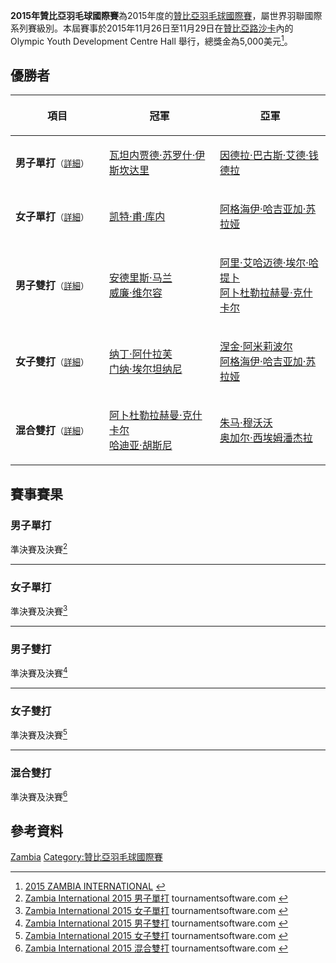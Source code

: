 {{noteTA|G1=Badminton}}
{{infobox badminton event
|name = 2015年贊比亞羽毛球國際賽
|image =
|size =
|caption =
|dates = 2015年11月26日－11月29日
|number_edition =
|level = 4B
|prize_money = 5,000美元
|location = {{ZAM}}[[路沙卡|路沙卡]]
|venue = Olympic Youth Development Centre Hall 
|previous = 2014年贊比亞羽毛球國際賽
|next = 2016年贊比亞羽毛球國際賽
}}
'''2015年贊比亞羽毛球國際賽'''為2015年度的[[贊比亞羽毛球國際賽|贊比亞羽毛球國際賽]]，屬世界羽聯國際系列賽級別。本屆賽事於2015年11月26日至11月29日在[[贊比亞|贊比亞]][[路沙卡|路沙卡]]內的Olympic Youth Development Centre Hall  舉行，總獎金為5,000美元<ref>[http://www.bwfbadminton.org/file.aspx?id=675713&dl=1 2015 ZAMBIA INTERNATIONAL] {{Wayback|url=http://www.bwfbadminton.org/file.aspx?id=675713&dl=1 |date=20160305080517 }}{{en}}</ref>。

== 優勝者 ==
{| class=wikitable style="font-size:small"
!width="200"|項目
!width="250"|冠軍
!width="250"|亞軍
|-
|'''男子單打'''<small>（[[#男子單打|詳細]]）</small>
|{{flagicon|IRI}} [[瓦坦内贾德·苏罗什·伊斯坎达里|瓦坦内贾德·苏罗什·伊斯坎达里]]
|{{flagicon|ITA}} [[因德拉·巴古斯·艾德·钱德拉|因德拉·巴古斯·艾德·钱德拉]]
|-
|'''女子單打'''<small>（[[#女子單打|詳細]]）</small>
|{{flagicon|MRI}} [[凯特·甫·库内|凯特·甫·库内]]
|{{flagicon|IRI}} [[阿格海伊·哈吉亚加·苏拉娅|阿格海伊·哈吉亚加·苏拉娅]]
|-
|'''男子雙打'''<small>（[[#男子雙打|詳細]]）</small>
|{{flagicon|RSA}} [[安德里斯·马兰|安德里斯·马兰]]<br/>{{flagicon|RSA}} [[威廉·维尔容|威廉·维尔容]]
|{{flagicon|EGY}} [[阿里·艾哈迈德·埃尔·哈提卜|阿里·艾哈迈德·埃尔·哈提卜]]<br/>{{flagicon|EGY}} [[阿卜杜勒拉赫曼·克什卡尔|阿卜杜勒拉赫曼·克什卡尔]]
|-
|'''女子雙打'''<small>（[[#女子雙打|詳細]]）</small>
|{{flagicon|EGY}} [[纳丁·阿什拉芙|纳丁·阿什拉芙]]<br/>{{flagicon|EGY}} [[门纳·埃尔坦纳尼|门纳·埃尔坦纳尼]]
|{{flagicon|IRI}} [[涅金·阿米莉波尔|涅金·阿米莉波尔]]<br/>{{flagicon|IRI}} [[阿格海伊·哈吉亚加·苏拉娅|阿格海伊·哈吉亚加·苏拉娅]]
|-
|'''混合雙打'''<small>（[[#混合雙打|詳細]]）</small>
|{{flagicon|EGY}} [[阿卜杜勒拉赫曼·克什卡尔|阿卜杜勒拉赫曼·克什卡尔]]<br/>{{flagicon|EGY}} [[哈迪亚·胡斯尼|哈迪亚·胡斯尼]]
|{{flagicon|ZAM}} [[朱马·穆沃沃|朱马·穆沃沃]]<br/>{{flagicon|ZAM}} [[奥加尔·西埃姆潘杰拉|奥加尔·西埃姆潘杰拉]]
|}

== 賽事賽果 ==
=== 男子單打 ===
;準決賽及決賽<ref name="MS">[https://bwf.tournamentsoftware.com/sport/draw.aspx?id=C5B3BA52-E768-4F66-9D42-B774BC481404&draw=2 Zambia International 2015 男子單打] {{Wayback|url=https://bwf.tournamentsoftware.com/sport/draw.aspx?id=C5B3BA52-E768-4F66-9D42-B774BC481404&draw=2 |date=20200316082221 }} tournamentsoftware.com {{en}}</ref>
{{4TeamBracket-Tennis3-v2
| team-width=200
| RD1-seed1=
| RD1-team1='''{{nowrap|{{flagicon|IRI}} [[瓦坦内贾德·苏罗什·伊斯坎达里|瓦坦内贾德·苏罗什·伊斯坎达里]]}}
| RD1-score1-1=11
| RD1-score1-2='''21
| RD1-score1-3='''21
| RD1-seed2=4
| RD1-team2={{flagicon|CAN}} [[马丁·朱弗雷|马丁·朱弗雷]]
| RD1-score2-1='''21
| RD1-score2-2=14
| RD1-score2-3=10

| RD1-seed3=6
| RD1-team3='''{{flagicon|ITA}} [[因德拉·巴古斯·艾德·钱德拉|因德拉·巴古斯·艾德·钱德拉]]
| RD1-score3-1='''21
| RD1-score3-2='''21
| RD1-score3-3=
| RD1-seed4=8
| RD1-team4={{flagicon|ITA}} [[乔瓦尼·格列柯|乔瓦尼·格列柯]]
| RD1-score4-1=10
| RD1-score4-2=18
| RD1-score4-3=

| RD2-seed1=
| RD2-team1='''{{nowrap|{{flagicon|IRI}} [[瓦坦内贾德·苏罗什·伊斯坎达里|瓦坦内贾德·苏罗什·伊斯坎达里]]}}
| RD2-score1-1='''21
| RD2-score1-2=14
| RD2-score1-3='''21
| RD2-seed2=6
| RD2-team2={{flagicon|ITA}} [[因德拉·巴古斯·艾德·钱德拉|因德拉·巴古斯·艾德·钱德拉]]
| RD2-score2-1=19
| RD2-score2-2='''21
| RD2-score2-3=19
}}
----

=== 女子單打 ===
;準決賽及決賽<ref name="WS">[https://bwf.tournamentsoftware.com/sport/draw.aspx?id=C5B3BA52-E768-4F66-9D42-B774BC481404&draw=4 Zambia International 2015 女子單打] {{Wayback|url=https://bwf.tournamentsoftware.com/sport/draw.aspx?id=C5B3BA52-E768-4F66-9D42-B774BC481404&draw=4 |date=20200316082227 }} tournamentsoftware.com {{en}}</ref>
{{4TeamBracket-Tennis3-v2
| team-width=200
| RD1-seed1=
| RD1-team1={{flagicon|ITA}} [[让尼娜·奇科尼尼|让尼娜·奇科尼尼]]
| RD1-score1-1=19
| RD1-score1-2=19
| RD1-score1-3=
| RD1-seed2=3
| RD1-team2='''{{flagicon|MRI}} [[凯特·甫·库内|凯特·甫·库内]]
| RD1-score2-1='''21
| RD1-score2-2='''21
| RD1-score2-3=

| RD1-seed3=5
| RD1-team3='''{{nowrap|{{flagicon|IRI}} [[阿格海伊·哈吉亚加·苏拉娅|阿格海伊·哈吉亚加·苏拉娅]]}}
| RD1-score3-1=17
| RD1-score3-2='''21
| RD1-score3-3='''21
| RD1-seed4=2
| RD1-team4={{flagicon|NGR}} [[格雷斯·加布里埃尔|格雷斯·加布里埃尔]]
| RD1-score4-1='''21
| RD1-score4-2=11
| RD1-score4-3=19

| RD2-seed1=3
| RD2-team1='''{{flagicon|MRI}} [[凯特·甫·库内|凯特·甫·库内]]
| RD2-score1-1=15
| RD2-score1-2=''1
| RD2-score1-3=
| RD2-seed2=5
| RD2-team2={{nowrap|{{flagicon|IRI}} [[阿格海伊·哈吉亚加·苏拉娅|阿格海伊·哈吉亚加·苏拉娅]] (中途退出)}}
| RD2-score2-1='''21
| RD2-score2-2=0
| RD2-score2-3=
}}
----

=== 男子雙打 ===
;準決賽及決賽<ref name="MD">[https://bwf.tournamentsoftware.com/sport/draw.aspx?id=C5B3BA52-E768-4F66-9D42-B774BC481404&draw=5 Zambia International 2015 男子雙打] {{Wayback|url=https://bwf.tournamentsoftware.com/sport/draw.aspx?id=C5B3BA52-E768-4F66-9D42-B774BC481404&draw=5 |date=20200316082231 }} tournamentsoftware.com {{en}}</ref>
{{4TeamBracket-Tennis3-v2
| team-width=200
| RD1-seed1=1
| RD1-team1={{flagicon|ITA}} [[乔瓦尼·格列柯|乔瓦尼·格列柯]]<br/> {{flagicon|ITA}} [[罗萨里奥·马达洛尼|罗萨里奥·马达洛尼]]
| RD1-score1-1=17
| RD1-score1-2=21
| RD1-score1-3=
| RD1-seed2=3
| RD1-team2='''{{flagicon|EGY}} [[阿里·艾哈迈德·埃尔·哈提卜|阿里·艾哈迈德·埃尔·哈提卜]]<br/> {{flagicon|EGY}} [[阿卜杜勒拉赫曼·克什卡尔|阿卜杜勒拉赫曼·克什卡尔]]
| RD1-score2-1='''21
| RD1-score2-2='''23
| RD1-score2-3=

| RD1-seed3=
| RD1-team3={{nowrap|{{flagicon|IRI}} [[瓦坦内贾德·苏罗什·伊斯坎达里|瓦坦内贾德·苏罗什·伊斯坎达里]]<br/> {{flagicon|IRI}} [[法尔津·坎加尼|法尔津·坎加尼]]}}
| RD1-score3-1=19
| RD1-score3-2=19
| RD1-score3-3=
| RD1-seed4=2
| RD1-team4='''{{flagicon|RSA}} [[安德里斯·马兰|安德里斯·马兰]]<br/> {{flagicon|RSA}} [[威廉·维尔容|威廉·维尔容]]
| RD1-score4-1='''21
| RD1-score4-2='''21
| RD1-score4-3=

| RD2-seed1=3
| RD2-team1={{nowrap|{{flagicon|EGY}} [[阿里·艾哈迈德·埃尔·哈提卜|阿里·艾哈迈德·埃尔·哈提卜]]<br/> {{flagicon|EGY}} [[阿卜杜勒拉赫曼·克什卡尔|阿卜杜勒拉赫曼·克什卡尔]]}}
| RD2-score1-1=14
| RD2-score1-2=15
| RD2-score1-3=
| RD2-seed2=2
| RD2-team2='''{{flagicon|RSA}} [[安德里斯·马兰|安德里斯·马兰]]<br/> {{flagicon|RSA}} [[威廉·维尔容|威廉·维尔容]]
| RD2-score2-1='''21
| RD2-score2-2='''21
| RD2-score2-3=
}}
----

=== 女子雙打 ===
;準決賽及決賽<ref name="WD">[http://bwf.tournamentsoftware.com/sport/draw.aspx?id=6A36B5B0-BA3F-4AEE-96BA-E0C02C5CC9E3&draw=4 Zambia International 2015 女子雙打] {{Wayback|url=http://bwf.tournamentsoftware.com/sport/draw.aspx?id=6A36B5B0-BA3F-4AEE-96BA-E0C02C5CC9E3&draw=4 |date=20200316082238 }} tournamentsoftware.com {{en}}</ref>
{{4TeamBracket-Tennis3-v2
| team-width=200
| RD1-seed1=1
| RD1-team1='''{{nowrap|{{flagicon|IRI}} [[涅金·阿米莉波尔|涅金·阿米莉波尔]]<br/> {{flagicon|IRI}} [[阿格海伊·哈吉亚加·苏拉娅|阿格海伊·哈吉亚加·苏拉娅]]}}
| RD1-score1-1='''21
| RD1-score1-2='''21
| RD1-score1-3=
| RD1-seed2=
| RD1-team2={{flagicon|NGR}} [[格雷斯·加布里埃尔|格雷斯·加布里埃尔]]<br/> {{flagicon|ZAM}} [[奥加尔·西埃姆潘杰拉|奥加尔·西埃姆潘杰拉]]
| RD1-score2-1=18
| RD1-score2-2=12
| RD1-score2-3=

| RD1-seed3=
| RD1-team3={{flagicon|ZAM}} [[恩甘威·美扬博|恩甘威·美扬博]]<br/> {{flagicon|ZAM}} [[Delphine_Nakanyika|Delphine Nakanyika]]
| RD1-score3-1=9
| RD1-score3-2=8
| RD1-score3-3=
| RD1-seed4=2
| RD1-team4='''{{flagicon|EGY}} [[纳丁·阿什拉芙|纳丁·阿什拉芙]]<br/> {{flagicon|EGY}} [[门纳·埃尔坦纳尼|门纳·埃尔坦纳尼]]
| RD1-score4-1='''21
| RD1-score4-2='''21
| RD1-score4-3=

| RD2-seed1=1
| RD2-team1={{nowrap|{{flagicon|IRI}} [[涅金·阿米莉波尔|涅金·阿米莉波尔]]<br/> {{flagicon|IRI}} [[阿格海伊·哈吉亚加·苏拉娅|阿格海伊·哈吉亚加·苏拉娅]] (棄權)}}
| RD2-score1-1=
| RD2-score1-2=
| RD2-score1-3=
| RD2-seed2=2
| RD2-team2='''{{flagicon|EGY}} [[纳丁·阿什拉芙|纳丁·阿什拉芙]]<br/> {{flagicon|EGY}} [[门纳·埃尔坦纳尼|门纳·埃尔坦纳尼]]
| RD2-score2-1=
| RD2-score2-2=
| RD2-score2-3=
}}
----

=== 混合雙打 ===
;準決賽及決賽<ref name="XD">[https://bwf.tournamentsoftware.com/sport/draw.aspx?id=C5B3BA52-E768-4F66-9D42-B774BC481404&draw=7 Zambia International 2015 混合雙打] {{Wayback|url=https://bwf.tournamentsoftware.com/sport/draw.aspx?id=C5B3BA52-E768-4F66-9D42-B774BC481404&draw=7 |date=20200316082240 }} tournamentsoftware.com {{en}}</ref>
{{4TeamBracket-Tennis3-v2
| team-width=200
| RD1-seed1=1
| RD1-team1='''{{nowrap|{{flagicon|EGY}} [[阿卜杜勒拉赫曼·克什卡尔|阿卜杜勒拉赫曼·克什卡尔]]<br/> {{flagicon|EGY}} [[哈迪亚·胡斯尼|哈迪亚·胡斯尼]]}}
| RD1-score1-1='''21
| RD1-score1-2='''21
| RD1-score1-3=
| RD1-seed2=
| RD1-team2={{flagicon|ZAM}} [[Mark_Banda|Mark Banda]]<br/> {{flagicon|ZAM}} [[伊芙琳·西埃姆潘杰拉|伊芙琳·西埃姆潘杰拉]]
| RD1-score2-1=6
| RD1-score2-2=8
| RD1-score2-3=

| RD1-seed3=
| RD1-team3={{flagicon|ZAM}} [[琼戈·埃兹拉·穆伦加|琼戈·埃兹拉·穆伦加]]<br/> {{flagicon|ZAM}} [[Mary_Chilambe|Mary Chilambe]]
| RD1-score3-1=18
| RD1-score3-2=15
| RD1-score3-3=
| RD1-seed4=
| RD1-team4='''{{flagicon|ZAM}} [[朱马·穆沃沃|朱马·穆沃沃]]<br/> {{flagicon|ZAM}} [[奥加尔·西埃姆潘杰拉|奥加尔·西埃姆潘杰拉]]
| RD1-score4-1='''21
| RD1-score4-2='''21
| RD1-score4-3=

| RD2-seed1=1
| RD2-team1='''{{nowrap|{{flagicon|EGY}} [[阿卜杜勒拉赫曼·克什卡尔|阿卜杜勒拉赫曼·克什卡尔]]<br/> {{flagicon|EGY}} [[哈迪亚·胡斯尼|哈迪亚·胡斯尼]]}}
| RD2-score1-1='''21
| RD2-score1-2='''21
| RD2-score1-3=
| RD2-seed2=
| RD2-team2={{flagicon|ZAM}} [[朱马·穆沃沃|朱马·穆沃沃]]<br/> {{flagicon|ZAM}} [[奥加尔·西埃姆潘杰拉|奥加尔·西埃姆潘杰拉]]
| RD2-score2-1=15
| RD2-score2-2=8
| RD2-score2-3=
}}

== 參考資料 ==
{{Reflist}}

[[Category:2015年世界羽聯國際系列賽|Zambia]]
[[Category:贊比亞羽毛球國際賽|Category:贊比亞羽毛球國際賽]]